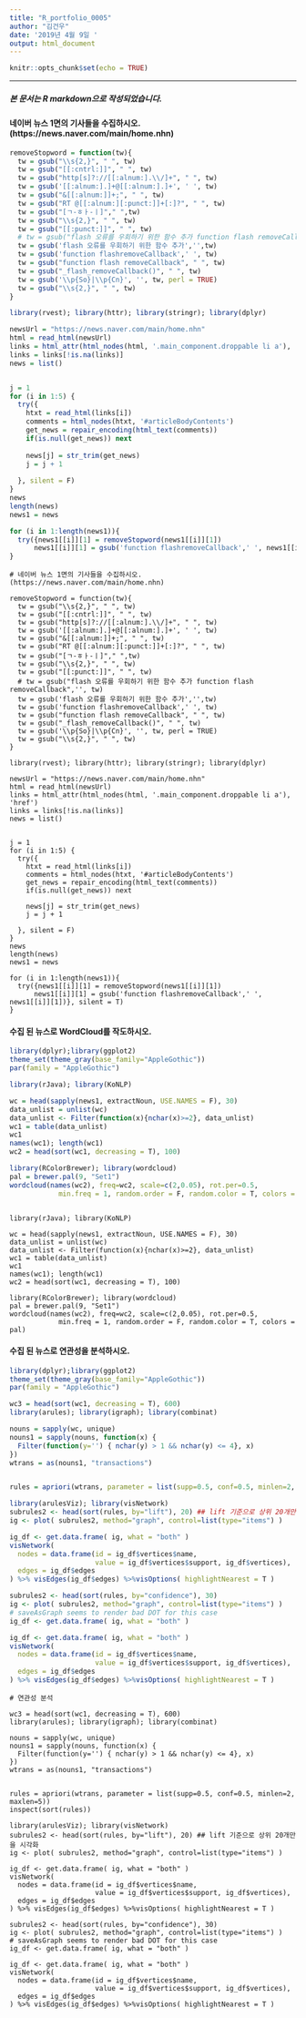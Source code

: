 ```yaml
---
title: "R_portfolio_0005"
author: "김건우"
date: '2019년 4월 9일 '
output: html_document
---
```


```r
knitr::opts_chunk$set(echo = TRUE)
```

----
##### 본 문서는 R markdown으로 작성되었습니다.

#### 네이버 뉴스 1면의 기사들을 수집하시오.(https://news.naver.com/main/home.nhn)

```r
removeStopword = function(tw){
  tw = gsub("\\s{2,}", " ", tw)
  tw = gsub("[[:cntrl:]]", " ", tw)
  tw = gsub("http[s]?://[[:alnum:].\\/]+", " ", tw)
  tw = gsub('[[:alnum:].]+@[[:alnum:].]+', ' ', tw)
  tw = gsub("&[[:alnum:]]+;", " ", tw)
  tw = gsub("RT @[[:alnum:][:punct:]]+[:]?", " ", tw)
  tw = gsub("[ㄱ-ㅎㅏ-ㅣ]"," ",tw)
  tw = gsub("\\s{2,}", " ", tw)
  tw = gsub("[[:punct:]]", " ", tw)
  # tw = gsub("flash 오류를 우회하기 위한 함수 추가 function flash removeCallback",'', tw)
  tw = gsub('flash 오류를 우회하기 위한 함수 추가','',tw)
  tw = gsub('function flashremoveCallback',' ', tw)
  tw = gsub("function flash removeCallback", " ", tw)
  tw = gsub("_flash_removeCallback()", " ", tw)
  tw = gsub('\\p{So}|\\p{Cn}', '', tw, perl = TRUE)
  tw = gsub("\\s{2,}", " ", tw)
}

library(rvest); library(httr); library(stringr); library(dplyr)

newsUrl = "https://news.naver.com/main/home.nhn"
html = read_html(newsUrl)
links = html_attr(html_nodes(html, '.main_component.droppable li a'), 'href')
links = links[!is.na(links)]
news = list()


j = 1
for (i in 1:5) {
  try({
    htxt = read_html(links[i])
    comments = html_nodes(htxt, '#articleBodyContents')
    get_news = repair_encoding(html_text(comments))
    if(is.null(get_news)) next
    
    news[j] = str_trim(get_news)
    j = j + 1
    
  }, silent = F)
}
news
length(news)
news1 = news

for (i in 1:length(news1)){
  try({news1[[i]][1] = removeStopword(news1[[i]][1])
      news1[[i]][1] = gsub('function flashremoveCallback',' ', news1[[i]][1])}, silent = T)
}
```


```
# 네이버 뉴스 1면의 기사들을 수집하시오.(https://news.naver.com/main/home.nhn)

removeStopword = function(tw){
  tw = gsub("\\s{2,}", " ", tw)
  tw = gsub("[[:cntrl:]]", " ", tw)
  tw = gsub("http[s]?://[[:alnum:].\\/]+", " ", tw)
  tw = gsub('[[:alnum:].]+@[[:alnum:].]+', ' ', tw)
  tw = gsub("&[[:alnum:]]+;", " ", tw)
  tw = gsub("RT @[[:alnum:][:punct:]]+[:]?", " ", tw)
  tw = gsub("[ㄱ-ㅎㅏ-ㅣ]"," ",tw)
  tw = gsub("\\s{2,}", " ", tw)
  tw = gsub("[[:punct:]]", " ", tw)
  # tw = gsub("flash 오류를 우회하기 위한 함수 추가 function flash removeCallback",'', tw)
  tw = gsub('flash 오류를 우회하기 위한 함수 추가','',tw)
  tw = gsub('function flashremoveCallback',' ', tw)
  tw = gsub("function flash removeCallback", " ", tw)
  tw = gsub("_flash_removeCallback()", " ", tw)
  tw = gsub('\\p{So}|\\p{Cn}', '', tw, perl = TRUE)
  tw = gsub("\\s{2,}", " ", tw)
}

library(rvest); library(httr); library(stringr); library(dplyr)

newsUrl = "https://news.naver.com/main/home.nhn"
html = read_html(newsUrl)
links = html_attr(html_nodes(html, '.main_component.droppable li a'), 'href')
links = links[!is.na(links)]
news = list()


j = 1
for (i in 1:5) {
  try({
    htxt = read_html(links[i])
    comments = html_nodes(htxt, '#articleBodyContents')
    get_news = repair_encoding(html_text(comments))
    if(is.null(get_news)) next
    
    news[j] = str_trim(get_news)
    j = j + 1
    
  }, silent = F)
}
news
length(news)
news1 = news

for (i in 1:length(news1)){
  try({news1[[i]][1] = removeStopword(news1[[i]][1])
      news1[[i]][1] = gsub('function flashremoveCallback',' ', news1[[i]][1])}, silent = T)
}
```


#### 수집 된 뉴스로 WordCloud를 작도하시오.

```r
library(dplyr);library(ggplot2)
theme_set(theme_gray(base_family="AppleGothic"))
par(family = "AppleGothic")

library(rJava); library(KoNLP)

wc = head(sapply(news1, extractNoun, USE.NAMES = F), 30)
data_unlist = unlist(wc)
data_unlist <- Filter(function(x){nchar(x)>=2}, data_unlist)
wc1 = table(data_unlist)
wc1
names(wc1); length(wc1)
wc2 = head(sort(wc1, decreasing = T), 100)

library(RColorBrewer); library(wordcloud)
pal = brewer.pal(9, "Set1")
wordcloud(names(wc2), freq=wc2, scale=c(2,0.05), rot.per=0.5, 
            min.freq = 1, random.order = F, random.color = T, colors = pal)
```

```

library(rJava); library(KoNLP)

wc = head(sapply(news1, extractNoun, USE.NAMES = F), 30)
data_unlist = unlist(wc)
data_unlist <- Filter(function(x){nchar(x)>=2}, data_unlist)
wc1 = table(data_unlist)
wc1
names(wc1); length(wc1)
wc2 = head(sort(wc1, decreasing = T), 100)

library(RColorBrewer); library(wordcloud)
pal = brewer.pal(9, "Set1")
wordcloud(names(wc2), freq=wc2, scale=c(2,0.05), rot.per=0.5, 
            min.freq = 1, random.order = F, random.color = T, colors = pal)

```
#### 수집 된 뉴스로 연관성을 분석하시오.

```r
library(dplyr);library(ggplot2)
theme_set(theme_gray(base_family="AppleGothic"))
par(family = "AppleGothic")

wc3 = head(sort(wc1, decreasing = T), 600)
library(arules); library(igraph); library(combinat)

nouns = sapply(wc, unique)
nouns1 = sapply(nouns, function(x) {
  Filter(function(y='') { nchar(y) > 1 && nchar(y) <= 4}, x)
})
wtrans = as(nouns1, "transactions")


rules = apriori(wtrans, parameter = list(supp=0.5, conf=0.5, minlen=2, maxlen=5))

library(arulesViz); library(visNetwork)
subrules2 <- head(sort(rules, by="lift"), 20) ## lift 기준으로 상위 20개만을 시각화
ig <- plot( subrules2, method="graph", control=list(type="items") )

ig_df <- get.data.frame( ig, what = "both" )
visNetwork(
  nodes = data.frame(id = ig_df$vertices$name,
                     value = ig_df$vertices$support, ig_df$vertices),
  edges = ig_df$edges
) %>% visEdges(ig_df$edges) %>%visOptions( highlightNearest = T )

subrules2 <- head(sort(rules, by="confidence"), 30)
ig <- plot( subrules2, method="graph", control=list(type="items") )
# saveAsGraph seems to render bad DOT for this case
ig_df <- get.data.frame( ig, what = "both" )

ig_df <- get.data.frame( ig, what = "both" )
visNetwork(
  nodes = data.frame(id = ig_df$vertices$name,
                     value = ig_df$vertices$support, ig_df$vertices),
  edges = ig_df$edges
) %>% visEdges(ig_df$edges) %>%visOptions( highlightNearest = T )
```

```
# 연관성 분석

wc3 = head(sort(wc1, decreasing = T), 600)
library(arules); library(igraph); library(combinat)

nouns = sapply(wc, unique)
nouns1 = sapply(nouns, function(x) {
  Filter(function(y='') { nchar(y) > 1 && nchar(y) <= 4}, x)
})
wtrans = as(nouns1, "transactions")


rules = apriori(wtrans, parameter = list(supp=0.5, conf=0.5, minlen=2, maxlen=5))
inspect(sort(rules))

library(arulesViz); library(visNetwork)
subrules2 <- head(sort(rules, by="lift"), 20) ## lift 기준으로 상위 20개만을 시각화
ig <- plot( subrules2, method="graph", control=list(type="items") )

ig_df <- get.data.frame( ig, what = "both" )
visNetwork(
  nodes = data.frame(id = ig_df$vertices$name,
                     value = ig_df$vertices$support, ig_df$vertices),
  edges = ig_df$edges
) %>% visEdges(ig_df$edges) %>%visOptions( highlightNearest = T )

subrules2 <- head(sort(rules, by="confidence"), 30)
ig <- plot( subrules2, method="graph", control=list(type="items") )
# saveAsGraph seems to render bad DOT for this case
ig_df <- get.data.frame( ig, what = "both" )

ig_df <- get.data.frame( ig, what = "both" )
visNetwork(
  nodes = data.frame(id = ig_df$vertices$name,
                     value = ig_df$vertices$support, ig_df$vertices),
  edges = ig_df$edges
) %>% visEdges(ig_df$edges) %>%visOptions( highlightNearest = T )

```

